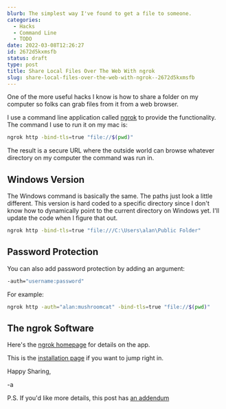 ```yaml
---
blurb: The simplest way I've found to get a file to someone.
categories:
  - Hacks
  - Command Line
  - TODO
date: 2022-03-08T12:26:27
id: 2672d5kxmsfb
status: draft
type: post
title: Share Local Files Over The Web With ngrok
slug: share-local-files-over-the-web-with-ngrok--2672d5kxmsfb
---
```


One of the more useful hacks I know is how to share a folder on my computer so folks can grab files from it from a web browser. 

I use a command line application called [ngrok](https://ngrok.com/) to provide the functionality. The command I use to run it on my mac is:

```bash
ngrok http -bind-tls=true "file://$(pwd)"
```

The result is a secure URL where the outside world can browse whatever directory on my computer the command was run in.


## Windows Version

The Windows command is basically the same. The paths just look a little different. This version is hard coded to a specific directory since I don't know how to dynamically point to the current directory on Windows yet. I'll update the code when I figure that out. 
 
```bash
ngrok http -bind-tls=true "file:///C:\Users\alan\Public Folder"
```

## Password Protection

You can also add password protection by adding an argument:

```bash
-auth="username:password"
```

For example:

```bash
ngrok http -auth="alan:mushroomcat" -bind-tls=true "file://$(pwd)"
```

## The ngrok Software

Here's the [ngrok homepage](https://ngrok.com/) for details on the app. 

This is the [installation page](https://ngrok.com/download) if you want to jump right in. 

Happy Sharing, 

-a

P.S. If you'd like more details, this post has [an addendum](/posts/267ct7ljblc3)

